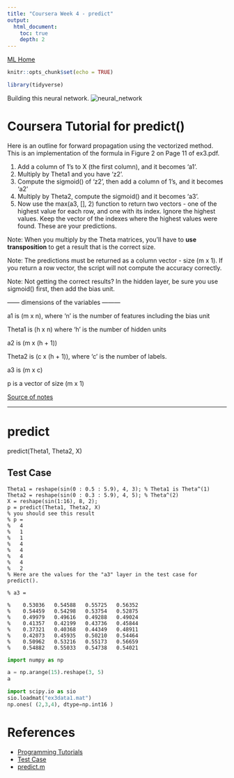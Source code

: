 ```yaml
---
title: "Coursera Week 4 - predict"
output:
  html_document:
    toc: true
    depth: 2    
---
```

[ML Home](../index.html)

```r
knitr::opts_chunk$set(echo = TRUE)
```

```r
library(tidyverse)
```

Building this neural network.
![neural_network](neural_network.png)

# Coursera Tutorial for predict()

Here is an outline for forward propagation using the vectorized method. This is an implementation of the formula in Figure 2 on Page 11 of ex3.pdf.

1. Add a column of 1's to X (the first column), and it becomes 'a1'.
2. Multiply by Theta1 and you have 'z2'. 
3. Compute the sigmoid() of 'z2', then add a column of 1's, and it becomes 'a2'
4. Multiply by Theta2, compute the sigmoid() and it becomes 'a3'.
5. Now use the max(a3, [], 2) function to return two vectors - one of the highest value for each row, and one with its index. Ignore the highest values. Keep the vector of the indexes where the highest values were found. These are your predictions.

Note: When you multiply by the Theta matrices, you'll have to **use transposition** to get a result that is the correct size.

Note: The predictions must be returned as a column vector - size (m x 1). If you return a row vector, the script will not compute the accuracy correctly.

Note: Not getting the correct results? In the hidden layer, be sure you use sigmoid() first, then add the bias unit. 

------ dimensions of the variables ---------

a1 is (m x n), where 'n' is the number of features including the bias unit

Theta1 is (h x n) where 'h' is the number of hidden units

a2 is (m x (h + 1))

Theta2 is (c x (h + 1)), where 'c' is the number of labels.

a3 is (m x c)

p is a vector of size (m x 1)

[Source of notes](https://www.coursera.org/learn/machine-learning/discussions/weeks/4/threads/miam5q2IEeWhLRIkesxXNw)

***

# predict

predict(Theta1, Theta2, X)

## Test Case
```
Theta1 = reshape(sin(0 : 0.5 : 5.9), 4, 3); % Theta1 is Theta^(1)
Theta2 = reshape(sin(0 : 0.3 : 5.9), 4, 5); % Theta^(2)
X = reshape(sin(1:16), 8, 2);
p = predict(Theta1, Theta2, X)
% you should see this result
% p = 
%   4
%   1
%   1
%   4
%   4
%   4
%   4
%   2
% Here are the values for the "a3" layer in the test case for predict().

% a3 =

%    0.53036   0.54588   0.55725   0.56352
%    0.54459   0.54298   0.53754   0.52875
%    0.49979   0.49616   0.49288   0.49024
%    0.41357   0.42199   0.43736   0.45844
%    0.37321   0.40368   0.44349   0.48911
%    0.42073   0.45935   0.50210   0.54464
%    0.50962   0.53216   0.55173   0.56659
%    0.54882   0.55033   0.54738   0.54021
```

```python
import numpy as np

a = np.arange(15).reshape(3, 5)
a
```

```python
import scipy.io as sio
sio.loadmat("ex3data1.mat")
np.ones( (2,3,4), dtype=np.int16 )
```

# References

- [Programming Tutorials](https://www.coursera.org/learn/machine-learning/discussions/weeks/4/threads/miam5q2IEeWhLRIkesxXNw)
- [Test Case](https://www.coursera.org/learn/machine-learning/discussions/all/threads/5g8LaZTCEeW0dw6k4EUmPw)
- [predict.m](predict.m)
